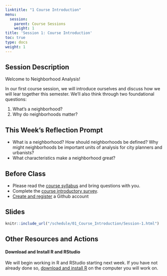```yaml
---
linktitle: "1 Course Introduction"
menu:
  session:
    parent: Course Sessions
    weight: 1
title: 'Session 1: Course Introduction'
toc: true
type: docs
weight: 1
---
```


## Session Description

Welcome to Neighborhood Analysis! 

In our first course session, we will introduce ourselves and discuss how we will lear together this semester. We'll also think through two foundational questions:

1. What's a neighborhood?
2. Why do neighborhoods matter?

## This Week's Reflection Prompt

- What is a neighborhood? How should neighborhoods be defined? Why might neighborhoods be important units of analysis for city planners and urbanists?
- What characteristics make a neighborhood great?

## Before Class

- Please read the [course syllabus](/syllabus) and bring questions with you.
- Complete the [course introductory survey](https://forms.illinois.edu/sec/1008112120).
- [Create and register](/howto/howto/02-github/) a Github account

## Slides

```r
knitr::include_url("/schedule/01_Course_Introduction/Session-1.html")
```

## Other Resources and Actions

#### Download and Install R and RStudio

We will begin working in R and RStudio starting next week. If you have not already done so, [download and install R](/howto/howto/01-Install-R.html) on the computer you will work on.



